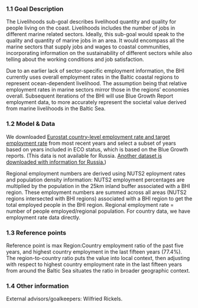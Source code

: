 ### 1.1 Goal Description {-}

The Livelihoods sub-goal describes livelihood quantity and quality for people living on the coast. Livelihoods includes the number of jobs in different marine related sectors. Ideally, this sub-goal would speak to the quality and quantity of marine jobs in an area. It would encompass all the marine sectors that supply jobs and wages to coastal communities, incorporating information on the sustainability of different sectors while also telling about the working conditions and job satisfaction.

Due to an earlier lack of sector-specific employment information, the BHI currently uses overall employment rates in the Baltic coastal regions to represent ocean-dependent livelihood. The assumption being that relative employment rates in marine sectors mirror those in the regions' economies overall. Subsequent iterations of the BHI will use Blue Growth Report employment data, to more accurately represent the societal value derived from marine livelihoods in the Baltic Sea.


### 1.2 Model & Data {-}

We downloaded [Eurostat country-level employment rate and target employment rate](http://ec.europa.eu/eurostat/tgm/table.do?tab=table&init=1&plugin=0&language=en&pcode=t2020_10&tableSelection=1) from most recent years and select a subset of years based on years included in ECO status, which is based on the Blue Growth reports. (This data is not available for Russia. [Another dataset is downloaded with information for Russia.](http://appsso.eurostat.ec.europa.eu/nui/show.do?dataset=naida_10_pe&lang=en))


Regional employment numbers are derived using NUTS2 eployment rates and population density information: NUTS2 employment percentages are multiplied by the population in the 25km inland buffer associated with a BHI region. These employment numbers are summed across all areas (NUTS2 regions intersected with BHI regions) associated with a BHI region to get the total employed people in the BHI region. Regional employment rate = number of people employed/regional population. For country data, we have employment rate data directly.


### 1.3 Reference points {-}

Reference point is max Region:Country employment ratio of the past five years, and highest country employment in the last fifteen years (77.4%). The region-to-country ratio puts the value into local context, then adjusting with respect to highest country employment rate in the last fifteen years from around the Baltic Sea situates the ratio in broader geographic context.


### 1.4 Other information {-}

External advisors/goalkeepers: Wilfried Rickels.
